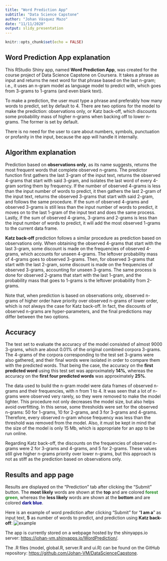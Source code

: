 ---
title: "Word Prediction App"
subtitle: "Data Science Capstone"
author: "Johan Vásquez Mazo"
date: "11/11/2020"
output: slidy_presentation
---

```{r setup, include = FALSE}
knitr::opts_chunk$set(echo = FALSE)
```

## Word Prediction App explanation

This RStudio Shiny app, named **Word Prediction App**, was created for the course project of Data Science Capstone on Coursera. It takes a phrase as input and returns the next word for that phrase based on the last n-gram; i.e., it uses an n-gram model as language model to predict with, which goes from 3-grams to 1-grams (and even blank text).

To make a prediction, the user must type a phrase and preferably how many words to predict, set by default to 4. There are two options for the model to make the prediction: observations only, or Katz back-off, which discounts some probability mass of higher n-grams when backing off to lower n-grams. The former is set by default.

There is no need for the user to care about numbers, symbols, punctuation or profanity in the input, because the app will handle it internally.

## Algorithm explanation

Prediction based on **observations only**, as its name suggests, returns the most frequent words that complete observed n-grams. The predictor function first gathers the last 3-gram of the input text, returns the observed 4-grams that start with said 3-gram, and isolates the last word of every 4-gram sorting them by frequency. If the number of observed 4-grams is less than the input number of words to predict, it then gathers the last 2-gram of the input text, returns the observed 3-grams that start with said 2-gram, and follows the same procedure. If the sum of observed 4-grams and observed 3-grams is still less than the input number of words to predict, it moves on to the last 1-gram of the input text and does the same process. Lastly, if the sum of observed 4-grams, 3-grams and 2-grams is less than the input number of words to predict, it will add the most observed 1-grams to the current data frame.

**Katz back-off** prediction follows a similar procedure as prediction based on observations only. When obtaining the observed 4-grams that start with the last 3-gram, some discount is made on the frequencies of observed 4-grams, which accounts for unseen 4-grams. The leftover probability mass of 4-grams goes to observed 3-grams. Then, for observed 3-grams that start with the last 2-gram, some discount is made on the frequencies of observed 3-grams, accounting for unseen 3-grams. The same process is done for observed 2-grams that start with the last 1-gram, and the probability mass that goes to 1-grams is the leftover probability from 2-grams.

Note that, when prediction is based on observations only, observed n-grams of higher order have priority over observed n-grams of lower order, which is not always the case for Katz back-off. In fact, the discounts of observed n-grams are hyper-parameters, and the final predictions may differ between the two options.

## Accuracy

The test set to evaluate the accuracy of the model consisted of almost 9000 3-grams, which are about 0.01% of the original combined corpora 3-grams. The 4-grams of the corpora corresponding to the test set 3-grams were also gathered, and their final words were isolated in order to compare them with the predicted words. That being the case, the accuracy on the **first predicted word** using this test set was approximately **14%**, whereas the accuracy on the **first four predicted words** was approximately **25%**.

The data used to build the n-gram model were data frames of observed n-grams and their frequencies, with n from 1 to 4. It was seen that a lot of n-grams were observed very rarely, so they were removed to make the model lighter. This procedure not only decreases the model size, but also helps avoid overfitting. In this sense, some thresholds were set for the observed n-grams: 50 for 1-grams, 10 for 2-grams, and 3 for 3-grams and 4-grams. Therefore, every observed n-gram whose frequency was less than the threshold was removed from the model. Also, it must be kept in mind that the size of the model is only 15 Mb, which is appropriate for an app to be run online.

Regarding Katz back-off, the discounts on the frequencies of observed n-grams were 2 for 3-grams and 4-grams, and 5 for 2-grams. These values still give higher n-grams priority over lower n-grams, but this approach is not as stiff as the prediction based on observations only.

## Results and app page

Results are displayed on the "Prediction" tab after clicking the "Submit" button. The **most likely** words are shown at the **top** and are colored **<span style="color:forestgreen">forest green</span>**, whereas the **less likely** words are shown at the **bottom** and are colored **<span style="color:darkblue">dark blue</span>**.

Here is an example of word prediction after clicking "Submit" for "**I am a**" as input text, **5** as number of words to predict, and prediction using **Katz back-off**:
![example](./example.png)

The app is currently stored on a webpage hosted by the shinyapps.io server: <https://johan-vm.shinyapps.io/WordPrediction/>.

The .R files (model, global.R, server.R and ui.R) can be found on the GitHub repository: <https://github.com/Johan-VM/DataScienceCapstone>.
